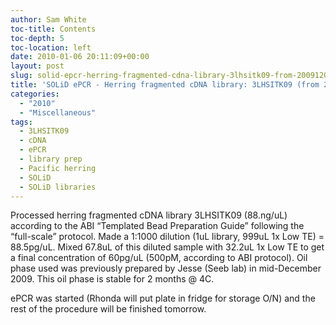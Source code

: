 ```yaml
---
author: Sam White
toc-title: Contents
toc-depth: 5
toc-location: left
date: 2010-01-06 20:11:09+00:00
layout: post
slug: solid-epcr-herring-fragmented-cdna-library-3lhsitk09-from-20091209
title: 'SOLiD ePCR - Herring fragmented cDNA library: 3LHSITK09 (from 20091209)'
categories:
  - "2010"
  - "Miscellaneous"
tags:
  - 3LHSITK09
  - cDNA
  - ePCR
  - library prep
  - Pacific herring
  - SOLiD
  - SOLiD libraries
---
```


Processed herring fragmented cDNA library 3LHSITK09 (88.ng/uL) according to the ABI "Templated Bead Preparation Guide" following the "full-scale" protocol. Made a 1:1000 dilution (1uL library, 999uL 1x Low TE) = 88.5pg/uL. Mixed 67.8uL of this diluted sample with 32.2uL 1x Low TE to get a final concentration of 60pg/uL (500pM, according to ABI protocol). Oil phase used was previously prepared by Jesse (Seeb lab) in mid-December 2009. This oil phase is stable for 2 months @ 4C.

ePCR was started (Rhonda will put plate in fridge for storage O/N) and the rest of the procedure will be finished tomorrow.
